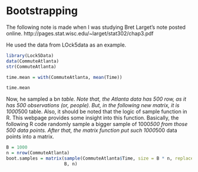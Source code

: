 # Bootstrapping 

The following note is made when I was studying Bret Larget's note posted online.
http://pages.stat.wisc.edu/~larget/stat302/chap3.pdf

He used the data from LOck5data as an example.

```r
library(Lock5Data)
data(CommuteAtlanta)
str(CommuteAtlanta)

time.mean = with(CommuteAtlanta, mean(Time))

time.mean
```

Now, he sampled a b*n table. Note that, the Atlanta data has 500 row, as it has 500 observations (or, people). But, in the following new matrix, it is 1000*500 table. Also, it should be noted that the logic of sample function in R. This webpage provides some insight into this function. Basically, the following R code randomly sample a bigger sample of 1000*500 from those 500 data points. After that, the matrix function put such 1000*500 data points into a matrix.  


```r
B = 1000
n = nrow(CommuteAtlanta)
boot.samples = matrix(sample(CommuteAtlanta$Time, size = B * n, replace = TRUE),
                      B, n)
```